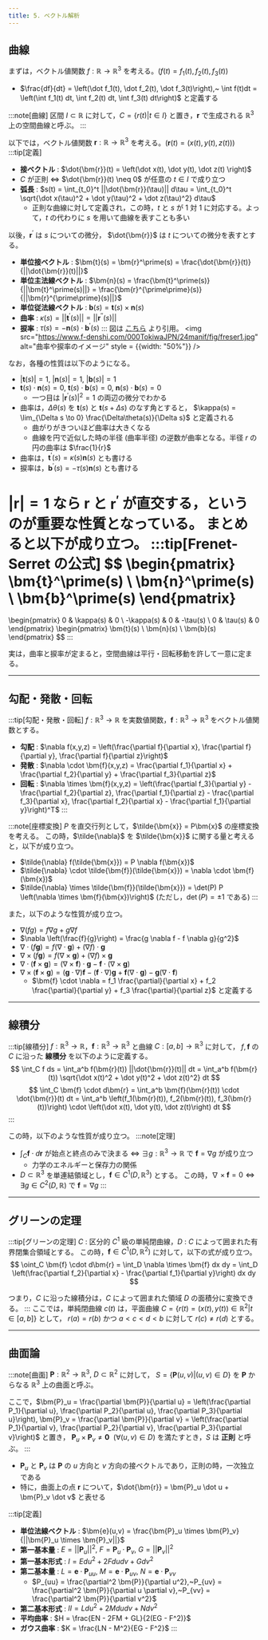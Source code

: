 ```yaml
---
title: 5. ベクトル解析
---
```



## 曲線
まずは，ベクトル値関数 $f : \mathbb{R} \to \mathbb{R}^3$ を考える。$(f(t) = f_1(t), f_2(t), f_3(t))$
- $\frac{df}{dt} = \left(\dot f_1(t), \dot f_2(t), \dot f_3(t)\right),~
\int f(t)dt = \left(\int f_1(t) dt, \int f_2(t) dt, \int f_3(t) dt\right)$ と定義する

:::note[曲線]
区間 $I \subset \mathbb{R}$ に対して，$C = \{r(t) | t \in I\}$ と置き，$\bm{r}$ で生成される $\mathbb{R}^3$ 上の空間曲線と呼ぶ。
:::

以下では，ベクトル値関数 $\bm{r} : \mathbb{R} \to \mathbb{R}^3$ を考える。$(\bm{r}(t) = (x(t), y(t), z(t)))$
:::tip[定義]
- **接ベクトル** : $\dot{\bm{r}}(t) = \left(\dot x(t), \dot y(t), \dot z(t) \right)$
- $C$ が正則 $\Leftrightarrow$ $\dot{\bm{r}}(t) \neq 0$ が任意の $t \in I$ で成り立つ
- **弧長** : $s(t) = \int_{t_0}^t ||\dot{\bm{r}}(\tau)|| d\tau = \int_{t_0}^t \sqrt{\dot x(\tau)^2 + \dot y(\tau)^2 + \dot z(\tau)^2} d\tau$
    - 正則な曲線に対して定義され，この時，$t$ と $s$ が 1 対 1 に対応する。よって，$t$ の代わりに $s$ を用いて曲線を表すことも多い

以後，$\bm{r}^\prime$ は $s$ についての微分， $\dot{\bm{r}}$ は $t$ についての微分を表すとする。
- **単位接ベクトル** : $\bm{t}(s) = \bm{r}^\prime(s) = \frac{\dot{\bm{r}}(t)}{||\dot{\bm{r}}(t)||}$
- **単位主法線ベクトル** : $\bm{n}(s) = \frac{\bm{t}^\prime(s)}{||\bm{t}^\prime(s)||} = \frac{\bm{r}^{\prime\prime}(s)}{||\bm{r}^{\prime\prime}(s)||}$
- **単位従法線ベクトル** : $\bm{b}(s) = \bm{t}(s) \times \bm{n}(s)$
- **曲率** : $\kappa(s) = ||\bm{t}^\prime(s)|| = ||\bm{r}^{\prime\prime}(s)||$
- **捩率** : $\tau(s) = - \bm{n}(s) \cdot \bm{b}^\prime(s)$
:::
図は [こちら](https://www.f-denshi.com/000TokiwaJPN/24manif/010geo.html) より引用。
<img src="https://www.f-denshi.com/000TokiwaJPN/24manif/fig/freser1.jpg" alt="曲率や捩率のイメージ" style = {{width: "50%"}} />

なお，各種の性質は以下のようになる。
- $|\bm{t}(s)| = 1,~|\bm{n}(s)| = 1,~|\bm{b}(s)| = 1$
- $\bm{t}(s) \cdot \bm{n}(s) = 0,~\bm{t}(s) \cdot \bm{b}(s) = 0,~\bm{n}(s) \cdot \bm{b}(s) = 0$
    - 一つ目は $|\bm{r}^\prime(s)|^2 = 1$ の両辺の微分でわかる
- 曲率は，$\Delta\theta(s)$ を $\bm{t}(s)$ と $\bm{t}(s + \Delta s)$ のなす角とすると，
$\kappa(s) = \lim_{\Delta s \to 0} \frac{\Delta\theta(s)}{\Delta s}$ と定義される
    - 曲がりがきついほど曲率は大きくなる
    - 曲線を円で近似した時の半径 (曲率半径) の逆数が曲率となる。半径 $r$ の円の曲率は $\frac{1}{r}$
- 曲率は，$\bm{t}^\prime(s) = \kappa(s) \bm{n}(s)$ とも書ける
- 捩率は，$\bm{b}^\prime(s) = -\tau(s) \bm{n}(s)$ とも書ける

$|\bm{r}| = 1$ なら $\bm{r}$ と $\bm{r}^\prime$ が直交する，というのが重要な性質となっている。
まとめると以下が成り立つ。
:::tip[Frenet-Serret の公式]
$$
\begin{pmatrix}
\bm{t}^\prime(s) \\
\bm{n}^\prime(s) \\
\bm{b}^\prime(s)
\end{pmatrix}
=
\begin{pmatrix}
0 & \kappa(s) & 0 \\
-\kappa(s) & 0 & -\tau(s) \\
0 & \tau(s) & 0
\end{pmatrix}
\begin{pmatrix}
\bm{t}(s) \\
\bm{n}(s) \\
\bm{b}(s)
\end{pmatrix}
$$
:::

実は，曲率と捩率が定まると，空間曲線は平行・回転移動を許して一意に定まる。

---
## 勾配・発散・回転
:::tip[勾配・発散・回転]
$f: \mathbb{R}^3 \to \mathbb{R}$ を実数値関数，$\bm{f} : \mathbb{R}^3 \to \mathbb{R}^3$ をベクトル値関数とする。
- **勾配** : $\nabla f(x,y,z) = \left(\frac{\partial f}{\partial x}, \frac{\partial f}{\partial y}, \frac{\partial f}{\partial z}\right)$
- **発散** : $\nabla \cdot \bm{f}(x,y,z) = \frac{\partial f_1}{\partial x} + \frac{\partial f_2}{\partial y} + \frac{\partial f_3}{\partial z}$
- **回転** : $\nabla \times \bm{f}(x,y,z) = \left(\frac{\partial f_3}{\partial y} - \frac{\partial f_2}{\partial z}, \frac{\partial f_1}{\partial z} - \frac{\partial f_3}{\partial x}, \frac{\partial f_2}{\partial x} - \frac{\partial f_1}{\partial y}\right)^T$
:::

:::note[座標変換]
$P$ を直交行列として，$\tilde{\bm{x}} = P\bm{x}$ の座標変換を考える。
この時，$\tilde{\nabla}$ を $\tilde{\bm{x}}$ に関する量と考えると，以下が成り立つ。
- $\tilde{\nabla} f(\tilde{\bm{x}}) = P \nabla f(\bm{x})$
- $\tilde{\nabla} \cdot \tilde{\bm{f}}(\tilde{\bm{x}}) = \nabla \cdot \bm{f}(\bm{x})$
- $\tilde{\nabla} \times \tilde{\bm{f}}(\tilde{\bm{x}}) = \det(P) P \left(\nabla \times \bm{f}(\bm{x})\right)$ (ただし，$\det(P) = \pm 1$ である)
:::

また，以下のような性質が成り立つ。
- $\nabla (fg) = f \nabla g + g \nabla f$
- $\nabla \left(\frac{f}{g}\right) = \frac{g \nabla f - f \nabla g}{g^2}$
- $\nabla \cdot (f \bm{g}) = f (\nabla \cdot \bm{g}) + (\nabla f) \cdot \bm{g}$
- $\nabla \times (f \bm{g}) = f (\nabla \times \bm{g}) + (\nabla f) \times \bm{g}$
- $\nabla \cdot (\bm{f} \times \bm{g}) = \left(\nabla \times \bm{f}\right) \cdot \bm{g} - \bm{f} \cdot \left(\nabla \times \bm{g}\right)$
- $\nabla \times (\bm{f} \times \bm{g}) = \left(\bm{g} \cdot \nabla\right) \bm{f} - \left(\bm{f} \cdot \nabla\right) \bm{g} + \bm{f} (\nabla \cdot \bm{g}) - \bm{g} (\nabla \cdot \bm{f})$
    - $\bm{f} \cdot \nabla = f_1 \frac{\partial}{\partial x} + f_2 \frac{\partial}{\partial y} + f_3 \frac{\partial}{\partial z}$ と定義する

---
## 線積分
:::tip[線積分]
$f : \mathbb{R}^3 \to \mathbb{R}$，$\bm{f} : \mathbb{R}^3 \to \mathbb{R}^3$ と曲線 $C : [a,b] \to \mathbb{R}^3$ に対して，
$f,\bm{f}$ の $C$ に沿った **線積分** を以下のように定義する。
$$
\int_C f ds = \int_a^b f(\bm{r}(t)) ||\dot{\bm{r}}(t)|| dt = \int_a^b f(\bm{r}(t)) \sqrt{\dot x(t)^2 + \dot y(t)^2 + \dot z(t)^2} dt
$$
$$
\int_C \bm{f} \cdot d\bm{r} = \int_a^b \bm{f}(\bm{r}(t)) \cdot \dot{\bm{r}}(t) dt 
= \int_a^b \left(f_1(\bm{r}(t)), f_2(\bm{r}(t)), f_3(\bm{r}(t))\right) \cdot \left(\dot x(t), \dot y(t), \dot z(t)\right) dt
$$
:::

この時，以下のような性質が成り立つ。
:::note[定理]
- $\int_C \bm{f} \cdot d\bm{r}$ が始点と終点のみで決まる $\Leftrightarrow$ $\exists g : \mathbb{R}^3 \to \mathbb{R}$ で $\bm{f} = \nabla g$ が成り立つ
    - 力学のエネルギーと保存力の関係
- $D \subset \mathbb{R}^3$ を単連結領域とし，$\bm{f} \in C^1(D, \mathbb{R}^3)$ とする。
この時，$\nabla \times \bm{f} = 0 \Leftrightarrow \exists g \in C^2(D, \mathbb{R})$ で $\bm{f} = \nabla g$ 
:::

---
## グリーンの定理
:::tip[グリーンの定理]
$C$ : 区分的 $C^1$ 級の単純閉曲線，$D$ : $C$ によって囲まれた有界閉集合領域とする。
この時，$\bm{f} \in C^1(D, \mathbb{R}^2)$ に対して，以下の式が成り立つ。
$$
\oint_C \bm{f} \cdot d\bm{r} = \int_D \nabla \times \bm{f} dx dy = \int_D \left(\frac{\partial f_2}{\partial x} - \frac{\partial f_1}{\partial y}\right) dx dy
$$

つまり，$C$ に沿った線積分は，$C$ によって囲まれた領域 $D$ の面積分に変換できる。
:::
ここでは，単純閉曲線 $c(t)$ は，平面曲線 $C = \{r(t) = (x(t), y(t)) \in \mathbb{R}^2 | t \in [a,b]\}$ として，
$r(a) = r(b)$ かつ $a < c < d < b$ に対して $r(c) \neq r(d)$ とする。

---
## 曲面論
:::note[曲面]
$\bm{P} : \mathbb{R}^2 \to \mathbb{R}^3,~D \subset \mathbb{R}^2$ に対して，
$S = \{\bm{P}(u,v) | (u,v) \in D\}$ を $\bm{P}$ からなる $\mathbb{R}^3$ 上の曲面と呼ぶ。

ここで，$\bm{P}_u = \frac{\partial \bm{P}}{\partial u} = 
\left(\frac{\partial P_1}{\partial u}, \frac{\partial P_2}{\partial u}, \frac{\partial P_3}{\partial u}\right),
\bm{P}_v = \frac{\partial \bm{P}}{\partial v} = 
\left(\frac{\partial P_1}{\partial v}, \frac{\partial P_2}{\partial v}, \frac{\partial P_3}{\partial v}\right)$ と置き，
$\bm{P}_u \times \bm{P}_v \neq \bm{0}~~(\forall (u,v) \in D)$ を満たすとき，$S$ は **正則** と呼ぶ。
:::
- $\bm{P}_u$ と $\bm{P}_v$ は $\bm{P}$ の $u$ 方向と $v$ 方向の接ベクトルであり，正則の時，一次独立である
- 特に，曲面上の点 $\bm{r}$ について，$\dot{\bm{r}} = \bm{P}_u \dot u + \bm{P}_v \dot v$ と表せる

:::tip[定義]
- **単位法線ベクトル** : $\bm{e}(u,v) = \frac{\bm{P}_u \times \bm{P}_v}{||\bm{P}_u \times \bm{P}_v||}$
- **第一基本量** : $E = ||\bm{P}_u||^2,~F = \bm{P}_u \cdot \bm{P}_v,~G = ||\bm{P}_v||^2$
- **第一基本形式** : $I = E du^2 + 2F dudv + G dv^2$
- **第二基本量** : $L = \bm{e} \cdot \bm{P}_{uu},~M = \bm{e}\cdot \bm{P}_{uv},~N = \bm{e} \cdot \bm{P}_{vv}$
    - $P_{uu} = \frac{\partial^2 \bm{P}}{\partial u^2},~P_{uv} = \frac{\partial^2 \bm{P}}{\partial u \partial v},~P_{vv} = \frac{\partial^2 \bm{P}}{\partial v^2}$
- **第二基本形式** : $II = L du^2 + 2M dudv + N dv^2$
- **平均曲率** : $H = \frac{EN - 2FM + GL}{2(EG - F^2)}$
- **ガウス曲率** : $K = \frac{LN - M^2}{EG - F^2}$
:::